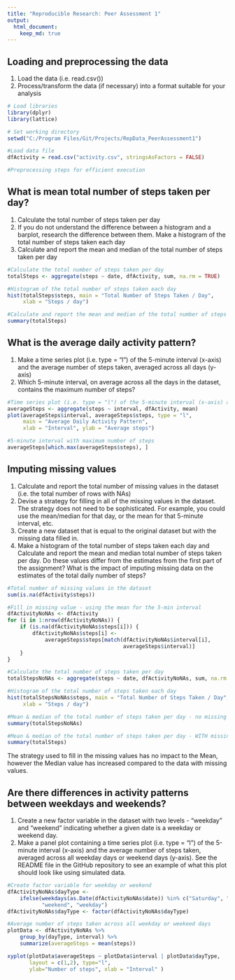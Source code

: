 ```yaml
---
title: "Reproducible Research: Peer Assessment 1"
output: 
  html_document:
    keep_md: true
---
```



## Loading and preprocessing the data
1. Load the data (i.e. read.csv())
2. Process/transform the data (if necessary) into a format suitable for your analysis
```r

# Load libraries
library(dplyr)
library(lattice)

# Set working directory
setwd("C:/Program Files/Git/Projects/RepData_PeerAssessment1")

#Load data file
dfActivity = read.csv("activity.csv", stringsAsFactors = FALSE)

#Preprocessing steps for efficient execution

```


## What is mean total number of steps taken per day?
1. Calculate the total number of steps taken per day
2. If you do not understand the difference between a histogram and a barplot, research the difference between them. Make a histogram of the total number of steps taken each day
3. Calculate and report the mean and median of the total number of steps taken per day
```r

#Calculate the total number of steps taken per day
totalSteps <- aggregate(steps ~ date, dfActivity, sum, na.rm = TRUE)

#Histogram of the total number of steps taken each day
hist(totalSteps$steps, main = "Total Number of Steps Taken / Day",
     xlab = "Steps / day")

#Calculate and report the mean and median of the total number of steps taken per day
summary(totalSteps)
```


## What is the average daily activity pattern?
1. Make a time series plot (i.e. type = "l") of the 5-minute interval (x-axis) and the average number of steps taken, averaged across all days (y-axis)
2. Which 5-minute interval, on average across all the days in the dataset, contains the maximum number of steps?
```r

#Time series plot (i.e. type = "l") of the 5-minute interval (x-axis) and the average number of steps taken, averaged across all days (y-axis)
averageSteps <- aggregate(steps ~ interval, dfActivity, mean)
plot(averageSteps$interval, averageSteps$steps, type = "l",
     main = "Average Daily Activity Pattern", 
     xlab = "Interval", ylab = "Average steps")

#5-minute interval with maximum number of steps
averageSteps[which.max(averageSteps$steps), ]
```


## Imputing missing values
1. Calculate and report the total number of missing values in the dataset (i.e. the total number of rows with NAs)
2. Devise a strategy for filling in all of the missing values in the dataset. The strategy does not need to be sophisticated. For example, you could use the mean/median for that day, or the mean for that 5-minute interval, etc.
3. Create a new dataset that is equal to the original dataset but with the missing data filled in.
4. Make a histogram of the total number of steps taken each day and Calculate and report the mean and median total number of steps taken per day. Do these values differ from the estimates from the first part of the assignment? What is the impact of imputing missing data on the estimates of the total daily number of steps?
```r

#Total number of missing values in the dataset
sum(is.na(dfActivity$steps))

#Fill in missing value - using the mean for the 5-min interval
dfActivityNoNAs <- dfActivity
for (i in 1:nrow(dfActivityNoNAs)) {
    if (is.na(dfActivityNoNAs$steps[i])) {
        dfActivityNoNAs$steps[i] <-
            averageSteps$steps[match(dfActivityNoNAs$interval[i],
                                     averageSteps$interval)]
    }
}

#Calculate the total number of steps taken per day
totalStepsNoNAs <- aggregate(steps ~ date, dfActivityNoNAs, sum, na.rm = TRUE)

#Histogram of the total number of steps taken each day
hist(totalStepsNoNAs$steps, main = "Total Number of Steps Taken / Day",
     xlab = "Steps / day")

#Mean & median of the total number of steps taken per day - no missing values
summary(totalStepsNoNAs)

#Mean & median of the total number of steps taken per day - WITH missing values
summary(totalSteps)
```
The strategy used to fill in the missing values has no impact to the Mean, however the Median value has increased compared to the data with missing values.


## Are there differences in activity patterns between weekdays and weekends?
1. Create a new factor variable in the dataset with two levels - "weekday" and "weekend" indicating whether a given date is a weekday or weekend day.
2. Make a panel plot containing a time series plot (i.e. type = "l") of the 5-minute interval (x-axis) and the average number of steps taken, averaged across all weekday days or weekend days (y-axis). See the README file in the GitHub repository to see an example of what this plot should look like using simulated data.
```r

#Create factor variable for weekday or weekend
dfActivityNoNAs$dayType <- 
    ifelse(weekdays(as.Date(dfActivityNoNAs$date)) %in% c("Saturday", "Sunday"),
           "weekend", "weekday")
dfActivityNoNAs$dayType <- factor(dfActivityNoNAs$dayType)

#Average number of steps taken across all weekday or weekeed days
plotData <- dfActivityNoNAs %>%
    group_by(dayType, interval) %>%
    summarize(averageSteps = mean(steps))

xyplot(plotData$averageSteps ~ plotData$interval | plotData$dayType, 
       layout = c(1,2), type="l", 
       ylab="Number of steps", xlab = "Interval" ) 

```